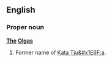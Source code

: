 ==English==

===Proper noun===
'''[[the|The]] [[olga|Olgas]]'''

# Former name of [[Kata Tju&#x1E6F;a]].